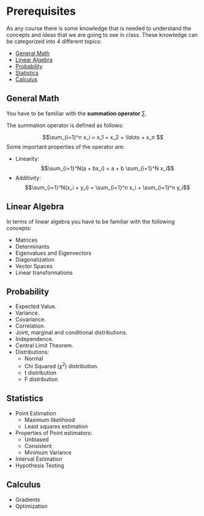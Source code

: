 # Prerequisites

As any course there is some knowledge that is needed to understand the concepts
and ideas that we are going to see in class. These knowledge can be categorized
into 4 different topics:

* [General Math](#general-math)
* [Linear Algebra](#linear-algebra)
* [Probability](#probability)
* [Statistics](#statistics)
* [Calculus](#calculus)

## General Math

You have to be familiar with the **summation operator** $\sum$.

The summation operator is defined as follows:

$$\sum_{i=1}^n x_i = x_1 + x_2 + \ldots + x_n $$
Some important properties of the operator are:

* Linearity:
$$\sum_{i=1}^N(a + bx_i) = a + b \sum_{i=1}^N x_i$$
* Additivity:
$$\sum_{i=1}^N(x_i + y_i) = \sum_{i=1}^n x_i + \sum_{i=1}^n y_i$$

## Linear Algebra

In terms of linear algebra you have to be familiar with the following concepts:

* Matrices
* Determinants
* Eigenvalues and Eigenvectors
* Diagonalization
* Vector Spaces
* Linear transformations

## Probability

* Expected Value.
* Variance.
* Covariance.
* Correlation.
* Joint, marginal and conditional distributions.
* Independence.
* Central Limit Theorem.
* Distributions:
  + Normal
  + Chi Squared ($\chi^2$) distribution.
  + t distribution
  + F distribution
  
## Statistics

* Point Estimation
  + Maximum likelihood
  + Least squares estimation
* Properties of Point estimators:
  + Unbiased
  + Consistent
  + Minimum Variance
* Interval Estimation
* Hypothesis Testing

## Calculus

* Gradients
* Optimization